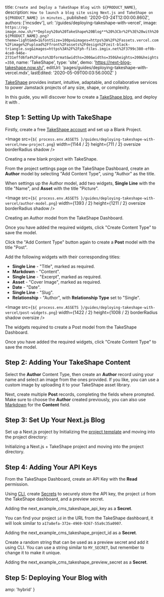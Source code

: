 
  title: `Create and Deploy a TakeShape Blog with ${PRODUCT_NAME}`,
  description: `How to launch a blog site using Next.js and TakeShape on ${PRODUCT_NAME} in minutes.`,
  published: '2020-03-24T12:00:00.860Z',
  authors: ['mcsdev'],
  url: '/guides/deploying-takeshape-with-vercel',
  image: `https://og-image.now.sh/**Deploy%20a%20TakeShape%20Blog**%20%3Cbr%2F%3E%20with%20${PRODUCT_NAME}.png?theme=light&md=1&fontSize=100px&images=https%3A%2F%2Fassets.vercel.com%2Fimage%2Fupload%2Ffront%2Fassets%2Fdesign%2Fzeit-black-triangle.svg&images=https%3A%2F%2Fph-files.imgix.net%2F3799c380-ef0b-4ce0-946e-2731effd6fa4%3Fauto%3Dformat&widths=200&widths=350&heights=200&heights=350`,
  name: 'TakeShape',
  type: 'site',
  demo: 'https://next-blog-takeshape.now.sh/',
  editUrl: 'pages/guides/deploying-takeshape-with-vercel.mdx',
  lastEdited: '2020-05-09T00:03:56.000Z'
}

[TakeShape](https://www.takeshape.io/) provides instant, intuitive, adaptable, and collaborative services to power Jamstack projects of any size, shape, or complexity.

In this guide, you will discover how to create a [TakeShape blog](https://next-blog-takeshape.now.sh/), and deploy it with [<ProductName />](/).

## Step 1: Setting Up with TakeShape

Firstly, create a free [TakeShape account](https://app.takeshape.io/signup) and set up a Blank Project.

<Image
  src={`${
    process.env.ASSETS
  }/guides/deploying-takeshape-with-vercel/new-project.png`}
  width={1144 / 2}
  height={711 / 2}
  oversize
  borderRadius
  shadow
/>
<Caption>
  Creating a new blank project with TakeShape.
</Caption>

From the project settings page on the TakeShape Dashboard, create an **Author** model by selecting "Add Content Type", using "Author" as the title.

When settings up the Author model, add two widgets, **Single Line** with the title "Name", and **Asset** with the title "Picture".

<Image
  src={`${
    process.env.ASSETS
  }/guides/deploying-takeshape-with-vercel/author-model.png`}
  width={1393 / 2}
  height={1211 / 2}
  oversize
  borderRadius
  shadow
/>
<Caption>
  Creating an <InlineCode>Author</InlineCode> model from the TakeShape Dashboard.
</Caption>

Once you have added the required widgets, click "Create Content Type" to save the model.

Click the "Add Content Type" button again to create a **Post** model with the title "Post".

Add the following widgets with their corresponding titles:

- **Single Line** - "Title", marked as required.
- **Markdown** - "Content".
- **Single Line** - "Excerpt", marked as required.
- **Asset** - "Cover Image", marked as required.
- **Date** - "Date".
- **Single Line** - "Slug".
- **Relationship** - "Author", with **Relationship Type** set to "Single".

<Image
  src={`${
    process.env.ASSETS
  }/guides/deploying-takeshape-with-vercel/post-widgets.png`}
  width={1422 / 2}
  height={1008 / 2}
  borderRadius
  shadow
  oversize
/>
<Caption>
  The widgets required to create a <InlineCode>Post</InlineCode> model from the TakeShape Dashboard.
</Caption>

Once you have added the required widgets, click "Create Content Type" to save the model.

## Step 2: Adding Your TakeShape Content

Select the **Author** Content Type, then create an **Author** record using your name and select an image from the ones provided. If you like, you can use a custom image by uploading it to your TakeShape asset library.

Next, create multiple **Post** records, completing the fields where prompted. Make sure to choose the **Author** created previously, you can also use [Markdown](https://www.markdownguide.org/) for the **Content** field.

## Step 3: Set Up Your Next.js Blog

Set up a Next.js project by Initializing the [project template](https://github.com/zeit/next.js/tree/canary/examples/cms-takeshape) and moving into the project directory:

<Snippet dark text="yarn create next-app --example cms-takeshape my-takeshape-app && cd my-takeshape-app" />
<Caption>Initializing a Next.js + TakeShape project and moving into the project directory.</Caption>

## Step 4: Adding Your API Keys

From the TakeShape Dashboard, create an API Key with the **Read** permission.

Using [<ProductShortName /> CLI](/download), create [Secrets](/docs/now-cli#commands/secrets) to securely store the API key, the project `id` from the TakeShape dashboard, and a preview secret.

<Snippet dark text="vc secrets add next_example_cms_takeshape_api_key [your-takeshape-api-key]" />
<Caption>
  Adding the <InlineCode>next_example_cms_takeshape_api_key</InlineCode> as a <strong>Secret</strong>.
</Caption>

You can find your project `id` in the URL from the TakeShape dashboard, it will look similar to `a17a8efa-372e-4969-9267-55a9c35a0907`.

<Snippet dark text="vc secrets add next_example_cms_takeshape_project_id [your-takeshape-project-id]" />
<Caption>
  Adding the <InlineCode>next_example_cms_takeshape_project_id</InlineCode> as a <strong>Secret</strong>.
</Caption>

Create a random string that can be used as a preview secret and add it using <ProductShortName /> CLI. You can use a string similar to `MY_SECRET`, but remember to change it to make it unique.

<Snippet dark text="vc secrets add next_example_cms_takeshape_preview_secret [your-random-string]" />
<Caption>
  Adding the <InlineCode>next_example_cms_takeshape_preview_secret</InlineCode> as a <strong>Secret</strong>.
</Caption>

## Step 5: Deploying Your Blog with <NameWrapper name={PRODUCT_NAME} />

<DeploySection meta={meta} />


  amp: 'hybrid'
}
